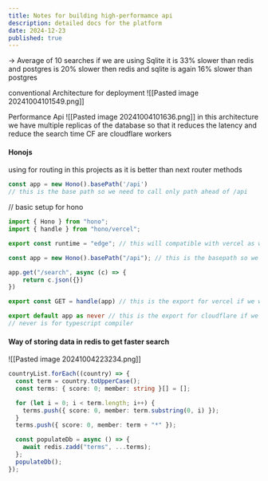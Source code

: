 ```yaml
---
title: Notes for building high-performamce api 
description: detailed docs for the platform
date: 2024-12-23
published: true
---
```


-> Average of 10 searches 
if we are using Sqlite it is 33% slower than redis 
and postgres is 20% slower then redis
and sqlite is again 16% slower than postgres 

conventional Architecture for deployment 
![[Pasted image 20241004101549.png]]

Performance Api
![[Pasted image 20241004101636.png]]
in this architecture we have multiple replicas of the database so that it reduces the latency and reduce the search time 
CF are cloudflare workers 

#### Honojs 

using for routing in this projects as it is better than next router methods

``` ts
const app = new Hono().basePath('/api')
// this is the base path so we need to call only path ahead of /api 
```

// basic setup for hono
``` ts
import { Hono } from "hono";
import { handle } from "hono/vercel";  

export const runtime = "edge"; // this will compatible with vercel as well as cloudflare workers as vercel use edge runtime by default and cloudflare don't

const app = new Hono().basePath("/api"); // this is the basepath so we do not have to make the request from the root path always

app.get("/search", async (c) => {
    return c.json({})
})

export const GET = handle(app) // this is the export for vercel if we want to deploy the app to vercel

export default app as never // this is the export for cloudflare if we want to deploy the app to cloudflare
// never is for typescript compiler
```

#### Way of storing data in redis to get faster search
![[Pasted image 20241004223234.png]]
``` ts 
countryList.forEach((country) => {
  const term = country.toUpperCase();
  const terms: { score: 0; member: string }[] = [];

  for (let i = 0; i < term.length; i++) {
    terms.push({ score: 0, member: term.substring(0, i) });
  }
  terms.push({ score: 0, member: term + "*" });

  const populateDb = async () => {
    await redis.zadd("terms", ...terms);
  };
  populateDb();
});

```
